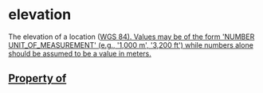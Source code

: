   

# elevation

The elevation of a location (<a href="https://en.wikipedia.org/wiki/World_Geodetic_System">WGS 84</Link>). Values may be of the form 'NUMBER UNIT_OF_MEASUREMENT' (e.g., '1,000 m', '3,200 ft') while numbers alone should be assumed to be a value in meters.

## Property of



